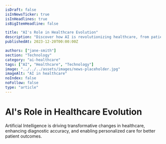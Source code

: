 ```yaml
---
isDraft: false
isInNewsTicker: true
isInHeadlines: true
isBigItemHeadline: false

title: "AI's Role in Healthcare Evolution"
description: "Discover how AI is revolutionizing healthcare, from patient diagnosis to personalized treatments and improved efficiency in hospitals."
publishedAt: 2023-12-20T00:00:00Z

authors: ["jane-smith"]
section: "Technology"
category: "ai-healthcare"
tags: ["AI", "Healthcare", "Technology"]
image: "../../../assets/images/news-placeholder.jpg"
imageAlt: "AI in healthcare"
noIndex: false
noFollow: false
type: "article"
---
```


# AI's Role in Healthcare Evolution
Artificial Intelligence is driving transformative changes in healthcare, enhancing diagnostic accuracy, and enabling personalized care for better patient outcomes.